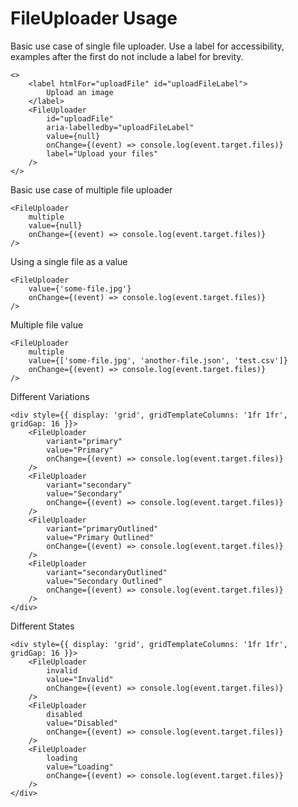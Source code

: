 # FileUploader Usage

Basic use case of single file uploader. Use a label for accessibility, examples after the first do not include a label for brevity. 

```tsx
<>
    <label htmlFor="uploadFile" id="uploadFileLabel">
        Upload an image
    </label>
    <FileUploader 
        id="uploadFile"
        aria-labelledby="uploadFileLabel"
        value={null} 
        onChange={(event) => console.log(event.target.files)} 
        label="Upload your files"
    />
</>
```

Basic use case of multiple file uploader

```tsx
<FileUploader 
    multiple 
    value={null} 
    onChange={(event) => console.log(event.target.files)} 
/>
```

Using a single file as a value

```tsx
<FileUploader 
    value={'some-file.jpg'} 
    onChange={(event) => console.log(event.target.files)} 
/>
```

Multiple file value

```tsx
<FileUploader 
    multiple 
    value={['some-file.jpg', 'another-file.json', 'test.csv']} 
    onChange={(event) => console.log(event.target.files)} 
/>
```

Different Variations

```tsx
<div style={{ display: 'grid', gridTemplateColumns: '1fr 1fr', gridGap: 16 }}>
    <FileUploader
        variant="primary"  
        value="Primary" 
        onChange={(event) => console.log(event.target.files)} 
    />
    <FileUploader 
        variant="secondary"
        value="Secondary"
        onChange={(event) => console.log(event.target.files)} 
    />
    <FileUploader
        variant="primaryOutlined" 
        value="Primary Outlined"
        onChange={(event) => console.log(event.target.files)} 
    />
    <FileUploader 
        variant="secondaryOutlined"
        value="Secondary Outlined"
        onChange={(event) => console.log(event.target.files)} 
    />
</div>
```

Different States

```tsx
<div style={{ display: 'grid', gridTemplateColumns: '1fr 1fr', gridGap: 16 }}>
    <FileUploader
        invalid
        value="Invalid" 
        onChange={(event) => console.log(event.target.files)} 
    />
    <FileUploader 
        disabled
        value="Disabled"
        onChange={(event) => console.log(event.target.files)} 
    />
    <FileUploader
        loading
        value="Loading" 
        onChange={(event) => console.log(event.target.files)} 
    />
</div>
```